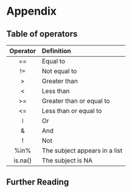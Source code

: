 # Appendix

## Table of operators

| Operator | Definition |
| :------: | :--------- |
|    ==    | Equal to                      |
|    !=    | Not equal to                  |
|    >     | Greater than                  |
|    <     | Less than                     |
|    >=    | Greater than or equal to      |
|    <=    | Less than or equal to         |
|  &#448;  | Or                            |
|    &     | And                           |
|    !     | Not                           |
|   %in%   | The subject appears in a list |
| is.na()  | The subject is NA             |

## Further Reading


